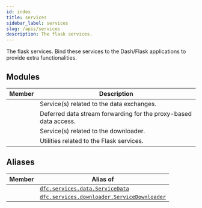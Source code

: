 ```yaml
---
id: index
title: services
sidebar_label: services
slug: /apis/services
description: The flask services.
---
```



<APITopBar type="package" source="services" />

The flask services. Bind these services to the Dash/Flask applications to provide
extra functionalities.

## Modules

|                                         Member                                          | <center>Description</center>                                     |
| :-------------------------------------------------------------------------------------: | :--------------------------------------------------------------- |
|       [<IconObjType type="module" hasText={true} text="data"/>](./data/index.mdx)       | Service(s) related to the data exchanges.                        |
|  [<IconObjType type="module" hasText={true} text="reqstream"/>](./reqstream/index.mdx)  | Deferred data stream forwarding for the proxy-based data access. |
| [<IconObjType type="module" hasText={true} text="downloader"/>](./downloader/index.mdx) | Service(s) related to the downloader.                            |
|  [<IconObjType type="module" hasText={true} text="utilities"/>](./utilities/index.mdx)  | Utilities related to the Flask services.                         |

## Aliases

|                               Member                                | <center>Alias of</center>                                                         |
| :-----------------------------------------------------------------: | :-------------------------------------------------------------------------------- |
|    <IconObjType type="class" hasText={true} text="ServiceData"/>    | [`dfc.services.data.ServiceData`](./data/ServiceData.mdx)                         |
| <IconObjType type="class" hasText={true} text="ServiceDownloader"/> | [`dfc.services.downloader.ServiceDownloader`](./downloader/ServiceDownloader.mdx) |
